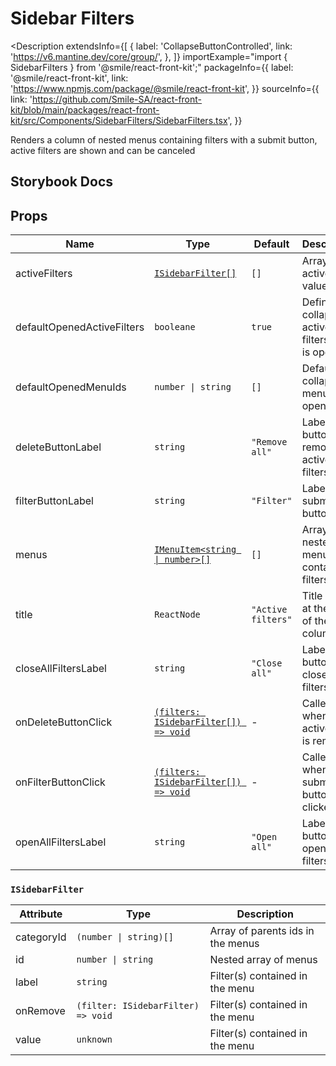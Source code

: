 # Sidebar Filters

<Description
  extendsInfo={[
    {
      label: 'CollapseButtonControlled',
      link: 'https://v6.mantine.dev/core/group/',
    },
  ]}
  importExample="import { SidebarFilters } from '@smile/react-front-kit';"
  packageInfo={{
    label: '@smile/react-front-kit',
    link: 'https://www.npmjs.com/package/@smile/react-front-kit',
  }}
  sourceInfo={{
    link: 'https://github.com/Smile-SA/react-front-kit/blob/main/packages/react-front-kit/src/Components/SidebarFilters/SidebarFilters.tsx',
  }}
>
  Renders a column of nested menus containing filters with a submit button,
  active filters are shown and can be canceled
</Description>

## Storybook Docs

<StorybookEmbed
  storyId="3-custom-components-sidebarfilters--docs"
  height="4380"
/>

## Props

| Name                       | Type                                                        | Default            | Description                                         |
| -------------------------- | ----------------------------------------------------------- | ------------------ | --------------------------------------------------- |
| activeFilters              | [`ISidebarFilter[]`](#isidebarfilter)                       | `[]`               | Array of active filter values                       |
| defaultOpenedActiveFilters | `booleane`                                                  | `true`             | Define if collapse of active filters tags is opened |
| defaultOpenedMenuIds       | `number \| string`                                          | `[]`               | Default collapse menu opened                        |
| deleteButtonLabel          | `string`                                                    | `"Remove all"`     | Label of button that removes all active filters     |
| filterButtonLabel          | `string`                                                    | `"Filter"`         | Label of submit button                              |
| menus                      | [`IMenuItem<string \| number>[]`](./sidebar-menu#imenuitem) | `[]`               | Array of nested menus containing filters            |
| title                      | `ReactNode`                                                 | `"Active filters"` | Title shown at the top of the column                |
| closeAllFiltersLabel       | `string`                                                    | `"Close all"`      | Label of button close all filters                   |
| onDeleteButtonClick        | [`(filters: ISidebarFilter[]) => void`](#isidebarfilter)    | -                  | Called when an active filter is removed             |
| onFilterButtonClick        | [`(filters: ISidebarFilter[]) => void`](#isidebarfilter)    | -                  | Called when submit button is clicked                |
| openAllFiltersLabel        | `string`                                                    | `"Open all"`       | Label of button open all filters                    |

### `ISidebarFilter`

| Attribute  | Type                               | Description                       |
| ---------- | ---------------------------------- | --------------------------------- |
| categoryId | `(number \| string)[]`             | Array of parents ids in the menus |
| id         | `number \| string`                 | Nested array of menus             |
| label      | `string`                           | Filter(s) contained in the menu   |
| onRemove   | `(filter: ISidebarFilter) => void` | Filter(s) contained in the menu   |
| value      | `unknown`                          | Filter(s) contained in the menu   |
